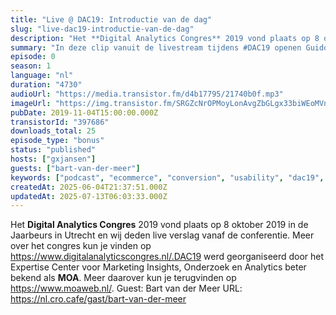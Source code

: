 ```yaml
---
title: "Live @ DAC19: Introductie van de dag"
slug: "live-dac19-introductie-van-de-dag"
description: "Het **Digital Analytics Congres** 2019 vond plaats op 8 oktober 2019 in de Jaarbeurs in Utrecht en wij deden live verslag vanaf de conferentie. Meer over het congres kun je vinden op https://www.digitalanalyticscongres.nl/.DAC19 werd georganiseerd door het Expertise Center voor Marketing Insights, Onderzoek en Analytics beter bekend als **MOA**. Meer daarover kun je terugvinden op https://www.moaweb.nl/. Guest: Bart van der Meer URL: https://nl.cro.cafe/gast/bart-van-der-meer"
summary: "In deze clip vanuit de livestream tijdens #DAC19 openen Guido en Bart de livestream met een overzicht van wat we kunnen verwachten van de conferentie."
episode: 0
season: 1
language: "nl"
duration: "4730"
audioUrl: "https://media.transistor.fm/d4b17795/21740b0f.mp3"
imageUrl: "https://img.transistor.fm/SRGZcNrOPMoyLonAvgZbGLgx33biWEoMVngS5lE3D3w/rs:fill:3000:3000:1/q:60/aHR0cHM6Ly9pbWct/dXBsb2FkLXByb2R1/Y3Rpb24udHJhbnNp/c3Rvci5mbS84MzQ1/MDUwNDU1MDNiZTQx/MThjZDI4ZTRkYTk5/NjI2Ni5qcGVn.webp"
pubDate: 2019-11-04T15:00:00.000Z
transistorId: "397686"
downloads_total: 25
episode_type: "bonus"
status: "published"
hosts: ["gxjansen"]
guests: ["bart-van-der-meer"]
keywords: ["podcast", "ecommerce", "conversion", "usability", "dac19", "moa", "livestream"]
createdAt: 2025-06-04T21:37:51.000Z
updatedAt: 2025-07-13T06:03:33.000Z
---
```


Het **Digital Analytics Congres** 2019 vond plaats op 8 oktober 2019 in de Jaarbeurs in Utrecht en wij deden live verslag vanaf de conferentie. Meer over het congres kun je vinden op https://www.digitalanalyticscongres.nl/.DAC19 werd georganiseerd door het Expertise Center voor Marketing Insights, Onderzoek en Analytics beter bekend als **MOA**. Meer daarover kun je terugvinden op https://www.moaweb.nl/. Guest: Bart van der Meer URL: https://nl.cro.cafe/gast/bart-van-der-meer
